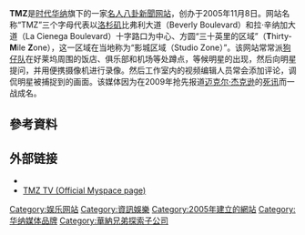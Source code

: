 {{Infobox website
| name                 = TMZ
| logo                 = TMZLogo.svg
| logo_size            = 200px
| caption              = TMZ.com的標誌
| url                  = [http://www.tmz.com/ TMZ.com]
| location             = [[美國|美國]][[加利福尼亞州|加利福尼亞州]][[洛杉磯|洛杉磯]]西傑佛遜大道13031號
| type                 = [[名流|名人]]新聞
| language             = 英語
| registration         = 自選
| owner                = [[時代華納|時代華納]]
| author               = {{le|哈維·萊文|Harvey Levin}} 
{{le|吉姆·帕拉托里|Jim Paratore}}<ref>{{cite web | url = http://www.tmz.com/2012/05/29/jim-paratore-tmz-founder-dies-telepictures-ellen-degeneres/ | date = 2012-05-29 | title = Jim Paratore, TMZ Founder, Dies at 58 | publisher = TMZ.com | accessdate = 2012-07-02 | archive-date = 2012-07-01 | archive-url = https://web.archive.org/web/20120701000405/http://www.tmz.com/2012/05/29/jim-paratore-tmz-founder-dies-telepictures-ellen-degeneres | dead-url = no }}</ref>
| editor               = {{le|哈維·萊文|Harvey Levin}} 
| launch_date          = {{Start date and age|2005|11|8}}<ref name="tmz4years">{{cite web|url=http://www.tmz.com/2009/11/08/tmz-pretty-mature-for-a-4-year-old|title=TMZ -- Pretty Mature for a 4-Year-Old|author=TMZ Staff|work=TMZ|date=2009-11-08|accessdate=2009-11-25|archive-date=2009-11-11|archive-url=https://web.archive.org/web/20091111202801/http://www.tmz.com/2009/11/08/tmz-pretty-mature-for-a-4-year-old/|dead-url=no}}</ref>
| commercial           = [[非營利|非營利]]
| current_status       = 新聞媒體
}}
'''TMZ'''是[[时代华纳|时代华纳]]旗下的一家[[名流|名人]][[八卦新聞|八卦新聞]][[网站|网站]]，创办于2005年11月8日。网站名称“TMZ”三个字母代表以[[洛杉矶|洛杉矶]]比弗利大道（Beverly Boulevard）和拉·辛纳加大道（La Cienega Boulevard）十字路口为中心、方圆“三十英里的区域”（'''T'''hirty-'''M'''ile '''Z'''one），这一区域在当地称为“影城区域（Studio Zone）”。该网站常常派[[狗仔队|狗仔队]]在好莱坞周围的饭店、俱乐部和机场等处蹲点，等候明星的出现，然后向明星提问，并用便携摄像机进行录像。然后工作室内的视频编辑人员常会添加评论，调侃明星被捕捉到的画面。该媒体因为在2009年抢先报道[[迈克尔·杰克逊|迈克尔·杰克逊]]的[[迈克尔·杰克逊之死|死讯]]而一战成名。

==參考資料==
{{reflist}}

== 外部链接 ==
* {{official website|http://www.tmz.com|mobile=http://m.tmz.com}}
* [http://www.myspace.com/tmztv  TMZ TV (Official Myspace page)]{{Wayback|url=http://www.myspace.com/tmztv |date=20140914160351 }}

{{Warner Bros.}}
{{美国日间谈话节目}}

[[Category:娱乐网站|Category:娱乐网站]]
[[Category:資訊娛樂|Category:資訊娛樂]]
[[Category:2005年建立的網站|Category:2005年建立的網站]]
[[Category:华纳媒体品牌|Category:华纳媒体品牌]]
[[Category:華納兄弟探索子公司|Category:華納兄弟探索子公司]]